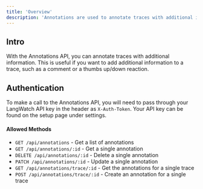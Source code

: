 ```yaml
---
title: 'Overview'
description: 'Annotations are used to annotate traces with additional information'
---
```


## Intro

With the Annotations API, you can annotate traces with additional information. This is useful if you want to add additional information to a trace, such as a comment or a thumbs up/down reaction.

## Authentication

To make a call to the Annotations API, you will need to pass through your LangWatch API key in the header as `X-Auth-Token`. Your API key can be found on the setup page under settings.


#### Allowed Methods

- `GET /api/annotations` - Get a list of annotations
- `GET /api/annotations/:id` - Get a single annotation
- `DELETE /api/annotations/:id` - Delete a single annotation
- `PATCH /api/annotations/:id` - Update a single annotation
- `GET /api/annotations/trace/:id` - Get the annotations for a single trace
- `POST /api/annotations/trace/:id` - Create an annotation for a single trace




